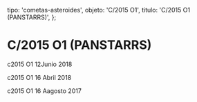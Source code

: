 
  tipo: 'cometas-asteroides',
  objeto: 'C/2015 O1',
  titulo: 'C/2015 O1 (PANSTARRS)',
};

# C/2015 O1 (PANSTARRS)

<Imagen
  src="registro/c2015-o1_20180612_3_c2015-01_20180612i88.png"
  fecha="20180612"
/>

c2015 O1 12Junio 2018

<Imagen
  src="registro/c2015-o1_20180416_2_2015-o1_20180416_i88.jpg"
  fecha="20180416"
/>

c2015 O1 16 Abril 2018

<Imagen
  src="registro/c2015-o1_20170816_1_c2015o1_20170816_i88.jpg"
  fecha="20170816"
/>

c2015 O1 16 Aagosto 2017